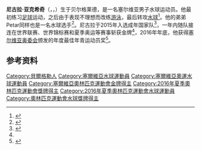 {{bots|deny=InternetArchiveBot}}
{{NoteTA|G1=Sports|G2=Aquatics}}
{{Infobox sportsperson
| name           = 尼古拉·亚克希奇
| image          = 
| caption        = 
| nationality    = {{SRB}}
| birth_date     = {{birth date and age|1997|1|17|df=y}}
| birth_place    = {{flag|YUG|FR}}[[塞爾維亞共和國_(1992年－2006年)|塞爾維亞共和國]][[贝尔格莱德|贝尔格莱德]]
| height         = {{convert|1.96|m|ftin|abbr=on}}
| weight         = 
| country        = {{SRB}}
| sport          = [[水球|水球]]
| show-medals    = no
| medaltemplates =
{{MedalCompetition|男子[[水球|水球]]}}
{{MedalCountry|{{SRB}}}}
{{MedalCompetition|[[奥林匹克运动会|奥林匹克运动会]]}}
{{MedalGold|[[2016年夏季奥林匹克运动会|2016 里约热内卢]]|[[2016年夏季奥林匹克运动会水球比赛|团体]]}}
{{MedalCompetition|[[世界游泳锦标赛|世界游泳锦标赛]]}}
{{MedalGold|[[2015年世界游泳锦标赛|2015 喀山]]|[[2015年世界游泳锦标赛水球比赛|团体]]}}
{{MedalBronze|[[2017年世界游泳锦标赛|2017 布达佩斯]]|[[2017年世界游泳锦标赛水球比赛|团体]]}}
{{MedalCompetition|[[欧洲水球锦标赛|欧洲水球锦标赛]]}}
{{MedalGold|2016 贝尔格莱德|}}
{{MedalGold|2018 巴塞罗那|}}
{{MedalCompetition|[[世界水球聯賽|世界水球聯賽]]}}
{{MedalGold|[[2015年世界男子水球聯賽|2015 贝加莫]]|}}
{{MedalGold|[[2019年世界男子水球聯賽|2019 贝尔格莱德]]|}}
{{MedalCompetition|[[水球世界盃|水球世界盃]]}}
{{MedalBronze|[[2018年水球世界盃|2018 柏林]]|}}
{{MedalCompetition|[[地中海运动会|地中海运动会]]}}
{{MedalGold|[[2018年地中海运动会|2018 塔拉戈纳]]|团体}}
{{MedalCompetition|[[夏季世界大学生运动会|夏季世界大学生运动会]]}}
{{MedalGold|[[2017年夏季世界大学生运动会|2017 台北]]|[[2017年夏季世界大学生运动会水球比赛|团体]]}}
}}
'''尼古拉·亚克希奇'''（{{lang-sr-Latn|Nikola Jakšić}}，{{lang-sr-Cyrl|Никола Јакшић}}，{{bd|1997年|1月17日||}}）生于贝尔格莱德，是一名塞尔维亚男子水球运动员。他最初练习[[足球|足球]]运动，之后由于表现不理想而改练[[游泳|游泳]]，最后转攻[[水球|水球]]<ref>{{cite web|url=http://www.novosti.rs/vesti/sport.297.html:431617-Partizanov-biser-Nikola-Jaksic|script-title=sr:Partizanov biser Nikola Jakšić|publisher={{lang|sr|Novosti}}|date=2013-04-28|accessdate=2021-02-21|archiveurl=https://web.archive.org/web/20161028042348/http://www.novosti.rs/vesti/sport.297.html:431617-Partizanov-biser-Nikola-Jaksic|archivedate=2016-10-28}}</ref>。他的弟弟Petar同样也是一名水球选手<ref name="novosti20210206">{{cite web|url=https://www.novosti.rs/sport/ostali-sportovi/962347/sanjam-nikolom-osvojim-zlato-petar-jaksic-nada-jednog-dana-starijim-bratom-zaigrati-vaterpolo-reprezentaciji-srbije|script-title=sr:SANJAM DA SA NIKOLOM OSVOJIM ZLATO Petar Jakšić se nada da će jednog dana sa starijim bratom zaigrati u vaterpolo reprezentaciji Srbije|publisher={{lang|sr|Novosti}}|date=2021-02-06|accessdate=2021-02-21|archiveurl=https://archive.is/8jjj3|archivedate=2021-02-21}}</ref>。尼古拉于2015年入选成年国家队<ref>{{cite web|url=http://www.politika.rs/rubrike/Sport/vaterpolo/Portret-bez-rama-Nikola-Jaksic.sr.html|script-title=sr:Портрет без рама: Никола Јакшић|publisher={{lang|sr|Политика}}|date=2015-11-15|accessdate=2021-02-21|archiveurl=https://web.archive.org/web/20151117014541/http://www.politika.rs/rubrike/Sport/vaterpolo/Portret-bez-rama-Nikola-Jaksic.sr.html|archivedate=2015-11-17}}</ref>，一年内随队接连在世界联赛、世界锦标赛和夏季奥运等赛事斩获金牌<ref name="novosti20210206"/>，2016年年底，他获得[[塞尔维亚奥林匹克委员会|塞尔维亚奥委会]]颁发的年度最佳年青运动员奖<ref>{{cite web|url=http://www.politika.rs/scc/clanak/371126/%D0%9E%D0%9A%D0%A1-%D0%9D%D0%B0%D1%98%D0%B1%D0%BE%D1%99%D0%B8-%D1%81%D1%83-%D0%A4%D0%B8%D0%BB%D0%B8%D0%BF%D0%BE%D0%B2%D0%B8%D1%9B-%D0%91%D0%BE%D0%B3%D0%B4%D0%B0%D0%BD%D0%BE%D0%B2%D0%B8%D1%9B-%D0%B2%D0%B0%D1%82%D0%B5%D1%80%D0%BF%D0%BE%D0%BB%D0%B8%D1%81%D1%82%D0%B8|script-title=sr:ОКС: Најбољи су Филиповић, Богдановић, ватерполисти...|publisher={{lang|sr|Политика}}|date=2016-12-30|accessdate=2021-02-21|archiveurl=https://web.archive.org/web/20200122024822/http://www.politika.rs/scc/clanak/371126/%D0%9E%D0%9A%D0%A1-%D0%9D%D0%B0%D1%98%D0%B1%D0%BE%D1%99%D0%B8-%D1%81%D1%83-%D0%A4%D0%B8%D0%BB%D0%B8%D0%BF%D0%BE%D0%B2%D0%B8%D1%9B-%D0%91%D0%BE%D0%B3%D0%B4%D0%B0%D0%BD%D0%BE%D0%B2%D0%B8%D1%9B-%D0%B2%D0%B0%D1%82%D0%B5%D1%80%D0%BF%D0%BE%D0%BB%D0%B8%D1%81%D1%82%D0%B8|archivedate=2020-01-22}}</ref>。

==参考资料==
{{reflist}}
{{2016年奧運會男子水球塞爾維亞參賽名單}}
{{DEFAULTSORT:Jaksic, Nikola}}
[[Category:貝爾格勒人|Category:貝爾格勒人]]
[[Category:塞爾維亞水球運動員|Category:塞爾維亞水球運動員]]
[[Category:塞爾維亞奧運水球運動員|Category:塞爾維亞奧運水球運動員]]
[[Category:塞爾維亞奧林匹克運動會金牌得主|Category:塞爾維亞奧林匹克運動會金牌得主]]
[[Category:2016年夏季奧林匹克運動會獎牌得主|Category:2016年夏季奧林匹克運動會獎牌得主]]
[[Category:2016年夏季奧林匹克運動會水球運動員|Category:2016年夏季奧林匹克運動會水球運動員]]
[[Category:奧林匹克運動會水球獎牌得主|Category:奧林匹克運動會水球獎牌得主]]